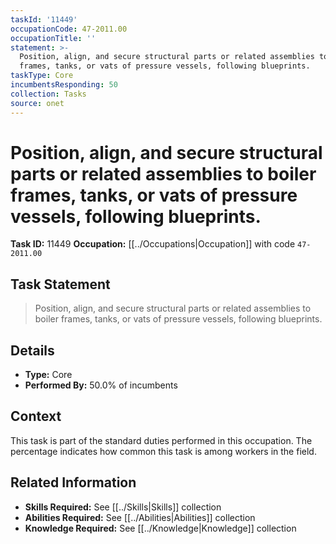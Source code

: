 ```yaml
---
taskId: '11449'
occupationCode: 47-2011.00
occupationTitle: ''
statement: >-
  Position, align, and secure structural parts or related assemblies to boiler
  frames, tanks, or vats of pressure vessels, following blueprints.
taskType: Core
incumbentsResponding: 50
collection: Tasks
source: onet
---
```

# Position, align, and secure structural parts or related assemblies to boiler frames, tanks, or vats of pressure vessels, following blueprints.

**Task ID:** 11449
**Occupation:** [[../Occupations|Occupation]] with code `47-2011.00`

## Task Statement

> Position, align, and secure structural parts or related assemblies to boiler frames, tanks, or vats of pressure vessels, following blueprints.

## Details

- **Type:** Core
- **Performed By:** 50.0% of incumbents

## Context

This task is part of the standard duties performed in this occupation. The percentage indicates how common this task is among workers in the field.

## Related Information

- **Skills Required:** See [[../Skills|Skills]] collection
- **Abilities Required:** See [[../Abilities|Abilities]] collection
- **Knowledge Required:** See [[../Knowledge|Knowledge]] collection
